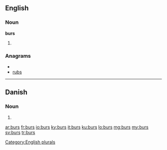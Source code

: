 ==English==

===Noun===
'''burs'''

# {{plural of|[[bur]]}}

===Anagrams===
* {{alphagram|brsu}}
* [[rubs#English|rubs]]


[[Category:English plurals]]

----

==Danish==

===Noun===
{{infl|da|noun form|g=n}}

# {{form of|genitive singular indefinite|bur|lang=da}}

[[ar:burs]]
[[fr:burs]]
[[io:burs]]
[[ky:burs]]
[[it:burs]]
[[ku:burs]]
[[lo:burs]]
[[mg:burs]]
[[my:burs]]
[[sv:burs]]
[[tr:burs]]